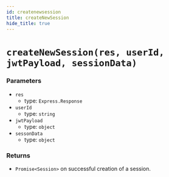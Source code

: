```yaml
---
id: createnewsession
title: createNewSession
hide_title: true
---
```


# ``createNewSession(res, userId, jwtPayload, sessionData)``
### Parameters

- ``res`` 
  - type: ``Express.Response``
- ``userId``
  - type: ``string``
- ``jwtPayload``
  - type: ``object``
- ``sessonData``
  - type: ``object``


### Returns
- ``Promise<Session>``  on successful creation of a session.
